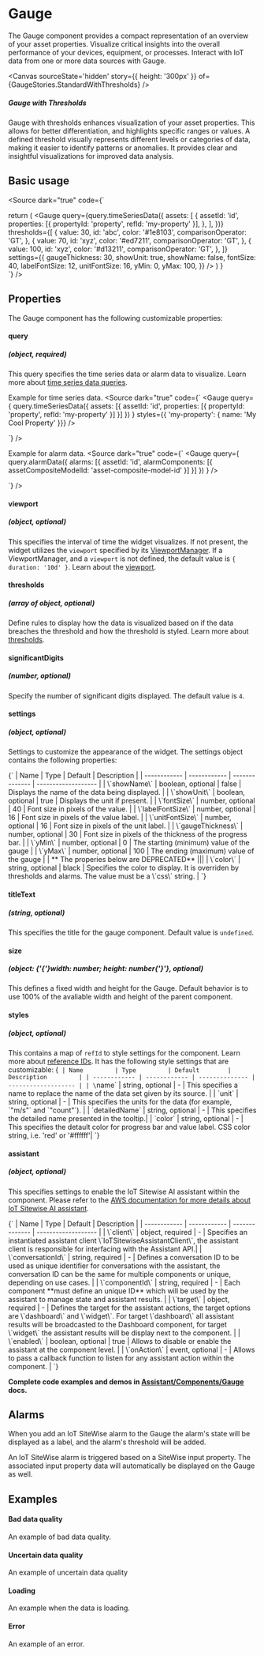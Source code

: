 
# Gauge

The Gauge component provides a compact representation of an overview of your asset properties. 
Visualize critical insights into the overall performance of your devices, equipment, or processes. 
Interact with IoT data from one or more data sources with Gauge.

<Meta title="Components/Gauge" />

<Canvas
  sourceState='hidden'
  story={{ height: '300px' }}
  of={GaugeStories.StandardWithThresholds}
/>

##### Gauge with Thresholds

Gauge with thresholds enhances visualization of your asset properties. This allows for better differentiation,
and highlights specific ranges or values. A defined threshold visually represents different levels or 
categories of data, making it easier to identify patterns or anomalies. 
It provides clear and insightful visualizations for improved data analysis.

## Basic usage

<Source dark="true" code={`

  return (
    <Gauge
      query={query.timeSeriesData({
        assets: [
          {
            assetId: 'id',
            properties: [{ propertyId: 'property', refId: 'my-property' }],
          },
        ],
      })}
      thresholds={[
        {
          value: 30,
          id: 'abc',
          color: '#1e8103',
          comparisonOperator: 'GT',
        },
        {
          value: 70,
          id: 'xyz',
          color: '#ed7211',
          comparisonOperator: 'GT',
        },
        {
          value: 100,
          id: 'xyz',
          color: '#d13211',
          comparisonOperator: 'GT',
        },
      ]}
      settings={{
        gaugeThickness: 30,
        showUnit: true,
        showName: false,
        fontSize: 40,
        labelFontSize: 12,
        unitFontSize: 16,
        yMin: 0,
        yMax: 100,
      }}
    />
  )
}  
`} />

## Properties

The Gauge component has the following customizable properties:

#### query
##### (object, required)
This query specifies the time series data or alarm data to visualize. Learn more about [time series data queries](/docs/core-time-series-data--docs).

Example for time series data.
<Source dark="true" code={`
<Gauge
  query={
    query.timeSeriesData({
      assets: [{
        assetId: 'id',
        properties: [{ propertyId: 'property', refId: 'my-property' }]
      }]
    })
 }
 styles={{ 'my-property': { name: 'My Cool Property' }}}
/>

`} />

Example for alarm data.
<Source dark="true" code={`
<Gauge
  query={
    query.alarmData({
      alarms: [{
        assetId: 'id',
        alarmComponents: [{ assetCompositeModelId: 'asset-composite-model-id' }]
      }]
    })
 }
/>

`} />

#### viewport
##### (object, optional)
This specifies the interval of time the widget visualizes. If not present, the widget utilizes the `viewport` specified by its [ViewportManager](/docs/components-viewportmanager--docs).
If a ViewportManager, and a `viewport` is not defined, the default value is `{ duration: '10d' }`.
Learn about the [viewport](/docs/core-viewport--docs).

#### thresholds
##### (array of object, optional)
Define rules to display how the data is visualized based on if the data breaches the threshold and how the threshold is styled.
Learn more about [thresholds](/docs/core-thresholds--docs#thresholds).

#### significantDigits
##### (number, optional)
Specify the number of significant digits displayed. The default value is `4`.

<Canvas
  sourceState='hidden'
  of={GaugeStories.SignificantDigits}
/>

#### settings
##### (object, optional)
Settings to customize the appearance of the widget. The settings object contains the following properties:

<Markdown>
{`
| Name         | Type         | Default        | Description         |
| ------------ | ------------ | -------------- | ------------------- |
| \`showName\` | boolean, optional | false | Displays the name of the data being displayed. |
| \`showUnit\` | boolean, optional | true | Displays the unit if present. |
| \`fontSize\` | number, optional | 40 | Font size in pixels of the value. |
| \`labelFontSize\` | number, optional | 16 | Font size in pixels of the value label. |
| \`unitFontSize\` | number, optional | 16 | Font size in pixels of the unit label. |
| \`gaugeThickness\` | number, optional | 30 | Font size in pixels of the thickness of the progress bar. |
| \`yMin\` | number, optional | 0 | The starting (minimum) value of the gauge |
| \`yMax\` | number, optional | 100 | The ending (maximum) value of the gauge |
| ** The properies below are DEPRECATED** |||
| \`color\` | string, optional | black | Specifies the color to display. It is overriden by thresholds and alarms. The value must be a \`css\` string. |
`}
</Markdown>

#### titleText
##### (string, optional)
This specifies the title for the gauge component. Default value is `undefined`.

#### size
##### (object: {'{'}width: number; height: number{'}'}, optional)
This defines a fixed width and height for the Gauge. Default behavior is to use 100% of the avaliable width and height of the parent component.

#### styles
##### (object, optional) 
This contains a map of `refId` to style settings for the component. Learn more about [reference IDs](/docs/core-styles--docs).
It has the following style settings that are customizable:
<Markdown>
{`
| Name         | Type         | Default        | Description         |
| ------------ | ------------ | -------------- | ------------------- |
| \`name\` | string, optional | - | This specifies a name to replace the name of the data set given by its source. |
| \`unit\` | string, optional | - | This specifies the units for the data (for example, \`"m/s"\` and \`"count"\`). |
| \`detailedName\` | string, optional | - | This specifies the detailed name presented in the tooltip.|
| \`color\` | string, optional | - | This specifies the detault color for progress bar and value label. CSS color string, i.e. 'red' or '#ffffff'|
`}
</Markdown>

#### assistant
##### (object, optional)
This specifies settings to enable the IoT Sitewise AI assistant within the component. Please refer to the [AWS documentation for more details about IoT Sitewise AI assistant](https://aws.amazon.com/iot-sitewise/features/). 

<Markdown>
{`
| Name         | Type         | Default        | Description         |
| ------------ | ------------ | -------------- | ------------------- |
| \`client\` | object, required | - | Specifies an instantiated assistant client \`IoTSitewiseAssistantClient\`, the assistant client is responsible for interfacing with the Assistant API.|
| \`conversationId\` | string, required | - | Defines a conversation ID to be used as unique identifier for conversations with the assistant, the conversation ID can be the same for multiple components or unique, depending on use cases. |
| \`componentId\` | string, required | - | Each component **must define an unique ID** which will be used by the assistant to manage state and assistant results. |
| \`target\` | object, required | - | Defines the target for the assistant actions, the target options are \`dashboard\` and \`widget\`. For target \`dashboard\` all assistant results will be broadcasted to the Dashboard component, for target \`widget\` the assistant results will be display next to the component. |
| \`enabled\` | boolean, optional | true | Allows to disable or enable the assistant at the component level. |
| \`onAction\` | event, optional | - | Allows to pass a callback function to listen for any assistant action within the component. |
`}
</Markdown>

**Complete code examples and demos in [Assistant/Components/Gauge](/iot-app-kit/?path=/docs/assistant-components-gauge--docs) docs.**

## Alarms

<Canvas sourceState='hidden' of={GaugeStories.Alarm} />

When you add an IoT SiteWise alarm to the Gauge the alarm's state will be displayed as a label, and the alarm's threshold will be added.

An IoT SiteWise alarm is triggered based on a SiteWise input property. The associated input property data will automatically be displayed on the Gauge as well.

## Examples

#### Bad data quality
An example of bad data quality.

<Canvas sourceState='hidden' of={GaugeStories.BadDataQuality} />

#### Uncertain data quality
An example of uncertain data quality

<Canvas sourceState='hidden' of={GaugeStories.UncertainDataQuality} />

#### Loading
An example when the data is loading.

<Canvas sourceState='none' of={GaugeStories.Loading} />

#### Error
An example of an error.

<Canvas sourceState='none' of={GaugeStories.Error} />
